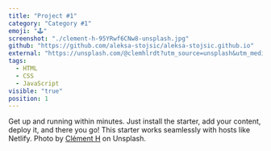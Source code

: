 ```yaml
---
title: "Project #1"
category: "Category #1"
emoji: "🕹️"
screenshot: "./clement-h-95YRwf6CNw8-unsplash.jpg"
github: "https://github.com/aleksa-stojsic/aleksa-stojsic.github.io"
external: "https://unsplash.com/@clemhlrdt?utm_source=unsplash&utm_medium=referral&utm_content=creditCopyText"
tags:
  - HTML
  - CSS
  - JavaScript
visible: "true"
position: 1
---
```


Get up and running within minutes. Just install the starter, add your content, deploy it, and there you go! This starter works seamlessly with hosts like Netlify. Photo by <a href="https://unsplash.com/@clemhlrdt?utm_source=unsplash&utm_medium=referral&utm_content=creditCopyText" target="_blank" rel="nofollow noopener noreferrer" aria-label="External Link">Clément H</a> on Unsplash.

